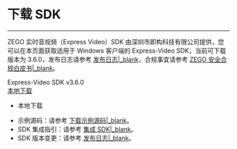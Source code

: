 # 下载 SDK

- - -

ZEGO 实时音视频（Express Video）SDK 由深圳市即构科技有限公司提供，您可以在本页面获取适用于 Windows 客户端的 Express-Video SDK，当前可下载版本为 3.6.0，发布日志请参考 [发布日志\|_blank](!DownloadSDK/Release_Notes)，合规事宜请参考 [ZEGO 安全合规白皮书\|_blank](#16142)。

<div class="sdk-download-wrapper download-area">
    <div class="sdk-download-item-wrapper">
      <div class="download-title">Express-Video SDK v3.6.0</div>
      <div class="download-selector">
        <div class="download-select-wrapper" style="padding-right: 0;">
          <a class="download-target-btn" href="javascript:void(0);">本地下载</a>
          <ul class="download-dropdown-list">
            <li data-href="https://storage.zego.im/express/video/windows-csharp/zego-express-video-windows-csharp.zip"
              class="dropdown-option">
              本地下载
            </li>
          </ul>     
        </div> 
      </div>    
    </div>  
</div>  

<div class="mk-hint">

- 示例源码：请参考 [下载示例源码\|_blank](!DownloadDemo/DownloadDemo)。
- SDK 集成指引：请参考 [集成 SDK\|_blank](!Integration/SDK_Integration)。
- SDK 版本变更：请参考 [发布日志\|_blank](!DownloadSDK/Release_Notes)。
</div>

<!-- Zego-Split-Line Do Not Remove Me -->
